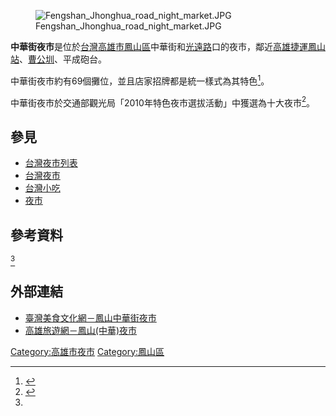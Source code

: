 {{Coord|22.6267917|120.3559336|type:landmark_dim:1000_source:GoogleMaps|display=title}}
{{expand|time=2013-08-29}}
[[File:Fengshan_Jhonghua_road_night_market.JPG|thumb]]

'''中華街夜市'''是位於[[台灣|台灣]][[高雄市|高雄市]][[鳳山區|鳳山區]]中華街和[[光遠路|光遠路]]口的夜市，鄰近[[高雄捷運|高雄捷運]][[鳳山站|鳳山站]]、[[曹公圳|曹公圳]]、平成砲台。

中華街夜市約有69個攤位，並且店家招牌都是統一樣式為其特色<ref name=":0">{{Cite web |url=http://www.tvbs.com.tw/news/news_list.asp?no=yuhan081120100827193225 |title=【夜市它最紅】中華街夜市老店多　在地老饕聞香來 |access-date=2013-08-28 |archive-date=2010-08-29 |archive-url=https://web.archive.org/web/20100829073752/http://www.tvbs.com.tw/NEWS/NEWS_LIST.asp?no=yuhan081120100827193225 }}</ref>。

中華街夜市於交通部觀光局「2010年特色夜市選拔活動」中獲選為十大夜市<ref>{{Cite web |url=http://udn.com/NEWS/NATIONAL/NATS6/5806476.shtml |title=全台夜市PK 基隆廟口美味、友善大贏家 |accessdate=2013-08-28 |archive-date=2010-10-10 |archive-url=https://web.archive.org/web/20101010104158/http://udn.com/NEWS/NATIONAL/NATS6/5806476.shtml |dead-url=no }}</ref>。

==參見==
* [[台灣夜市列表|台灣夜市列表]]
* [[台灣夜市|台灣夜市]]
* [[台灣小吃|台灣小吃]]
* [[夜市|夜市]]

==參考資料==
<references/><ref name=":0" />

==外部連結==
*[https://archive.is/20140108021802/http://taiwanfoodculture.net/ct.asp?xItem=57729&ctNode=2939&mp=1501 臺灣美食文化網－鳳山中華街夜市]
*[http://khh.travel/tw/spots/SpotDetail.aspx?SN=1259 高雄旅遊網－鳳山(中華)夜市]{{dead link|date=2017年11月 |bot=InternetArchiveBot |fix-attempted=yes }}

[[Category:高雄市夜市|Category:高雄市夜市]]
[[Category:鳳山區|Category:鳳山區]]